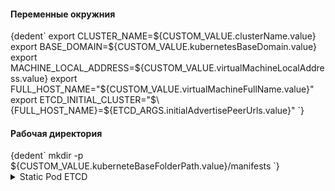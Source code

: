 

<h4>Переменные окружния</h4>
<CodeBlock language="bash">
    {dedent`
      export CLUSTER_NAME=${CUSTOM_VALUE.clusterName.value}
      export BASE_DOMAIN=${CUSTOM_VALUE.kubernetesBaseDomain.value}
      export MACHINE_LOCAL_ADDRESS=${CUSTOM_VALUE.virtualMachineLocalAddress.value}
      export FULL_HOST_NAME="${CUSTOM_VALUE.virtualMachineFullName.value}"
      export ETCD_INITIAL_CLUSTER="$\{FULL_HOST_NAME}=${ETCD_ARGS.initialAdvertisePeerUrls.value}"
    `}
</CodeBlock>


<h4>Рабочая директория</h4>

<CodeBlock language="bash">
    {dedent`
        mkdir -p ${CUSTOM_VALUE.kuberneteBaseFolderPath.value}/manifests
    `}
</CodeBlock>

<details className="custom-gray-block">
<summary>Static Pod ETCD</summary>

<h4>Генерация манифеста</h4>

<CodeBlock language="bash">
  {dedent`
    cat <<EOF > ${CUSTOM_VALUE.kuberneteBaseFolderPath.value}/manifests/etcd.yaml
    apiVersion: v1
    kind: Pod
    metadata:
      annotations:
        kubeadm.kubernetes.io/etcd.advertise-client-urls: https://$\{MACHINE_LOCAL_ADDRESS}:${CUSTOM_VALUE.kuberneteBaseFolderPath.value}
      creationTimestamp: null
      labels:
        component: etcd
        tier: control-plane
      name: etcd
      namespace: kube-system
    spec:
      containers:
      - command:
        - etcd
        - --advertise-client-urls=${ETCD_ARGS.advertiseClientUrls.value}
        - --auto-compaction-retention=${ETCD_ARGS.autoCompactionRetention.value}
        - --cert-file=${ETCD_ARGS.certFile.value}
        - --client-cert-auth=${ETCD_ARGS.clientCertAuth.value}
        - --data-dir=${ETCD_ARGS.dataDir.value}
        - --election-timeout=${ETCD_ARGS.electionTimeout.value}
        - --experimental-initial-corrupt-check=true
        - --experimental-watch-progress-notify-interval=5s
        - --heartbeat-interval=${ETCD_ARGS.heartbeatInterval.value}
        - --initial-advertise-peer-urls=${ETCD_ARGS.initialAdvertisePeerUrls.value}
        - --initial-cluster=${ETCD_ARGS.initialCluster.value}
        - --key-file=${ETCD_ARGS.keyFile.value}
        - --listen-client-urls=${ETCD_ARGS.listenClientUrls.value}
        - --listen-metrics-urls=${ETCD_ARGS.listenMetricsUrls.value}
        - --listen-peer-urls=${ETCD_ARGS.listenPeerUrls.value}
        - --logger=${ETCD_ARGS.logger.value}
        - --max-snapshots=${ETCD_ARGS.maxSnapshots.value}
        - --max-wals=${ETCD_ARGS.maxWals.value}
        - --metrics=${ETCD_ARGS.metrics.value}
        - --name=${ETCD_ARGS.name.value}
        - --peer-cert-file=${ETCD_ARGS.peerCertFile.value}
        - --peer-client-cert-auth=${ETCD_ARGS.peerClientCertAuth.value}
        - --peer-key-file=${ETCD_ARGS.peerKeyFile.value}
        - --peer-trusted-ca-file=${ETCD_ARGS.peerTrustedCAFile.value}
        - --snapshot-count=${ETCD_ARGS.snapshotCount.value}
        - --quota-backend-bytes=${ETCD_ARGS.quotaBackendBytes.value}
        - --trusted-ca-file=${ETCD_ARGS.trustedCAFile.value}
        image: ${CUSTOM_VALUE.baseDockerRegistry.value}/etcd:${COMPONENTS_VERSION.etcd.value}
        imagePullPolicy: IfNotPresent
        livenessProbe:
          failureThreshold: 8
          httpGet:
            host: 127.0.0.1
            path: /health?exclude=NOSPACE&serializable=true
            port: ${PORTS.etcdMetricServer.portNumber}
            scheme: HTTP
          initialDelaySeconds: 10
          periodSeconds: 10
          timeoutSeconds: 15
        name: etcd
        resources:
          requests:
            cpu: 100m
            memory: 100Mi
        startupProbe:
          failureThreshold: 24
          httpGet:
            host: 127.0.0.1
            path: /health?serializable=false
            port: ${PORTS.etcdMetricServer.portNumber}
            scheme: HTTP
          initialDelaySeconds: 10
          periodSeconds: 10
          timeoutSeconds: 15
        volumeMounts:
        - mountPath: /var/lib/etcd
          name: etcd-data
        - mountPath: ${CUSTOM_VALUE.kuberneteBaseFolderPath.value}/pki/etcd
          name: etcd-certs
      hostNetwork: true
      priority: 2000001000
      priorityClassName: system-node-critical
      securityContext:
        seccompProfile:
          type: RuntimeDefault
      volumes:
      - hostPath:
          path: ${CUSTOM_VALUE.kuberneteBaseFolderPath.value}/pki/etcd
          type: DirectoryOrCreate
        name: etcd-certs
      - hostPath:
          path: /var/lib/etcd
          type: DirectoryOrCreate
        name: etcd-data
    status: {}
    EOF
  `}
</CodeBlock>
</details>